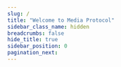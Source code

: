 ```yaml
---
slug: /
title: "Welcome to Media Protocol"
sidebar_class_name: hidden
breadcrumbs: false
hide_title: true
sidebar_position: 0
pagination_next:
---
```



<div className="row cards__container margin-top--lg">
    <Feature  
        title="What is Media Protocol"
        imageUrl="/introduction"
        description="Learn about the core concepts of the Media Protocol, its governance structure, and key terminology."
    />
    <Feature  
        title="Integrate with Media Protocol"
        imageUrl="/sdk/overview"
        description="Explore the process of integrating with Media Protocol, using the SDK and step-by-step guidance."
    />
    <Feature  
        title="Media Protocol Smart Contracts"
        imageUrl="/smart-contracts/overview"
        description="Discover the architecture and technical reference of the smart contracts powering the Media Protocol."
    />
    <Feature  
        title="Media Protocol Governance"
        imageUrl="/governance/overview"
        description="Understand the governance structure of the Media Protocol, and how to participate."
    />

</div>